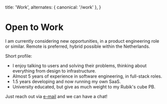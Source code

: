   title: 'Work',
  alternates: { canonical: '/work' },
}

# Open to Work

I am currently considering new opportunities, in a product engineering role or similar. Remote is preferred, hybrid possible within the Netherlands.

Short profile:

- I enjoy talking to users and solving their problems, thinking about everything from design to infrastructure.
- Almost 5 years of experience in software engineering, in full-stack roles.
- 1.5 years developing and now running my own SaaS.
- University educated, but give as much weight to my Rubik's cube PB.

Just reach out via [e-mail](mailto:info@simonvreman.nl) and we can have a chat!
